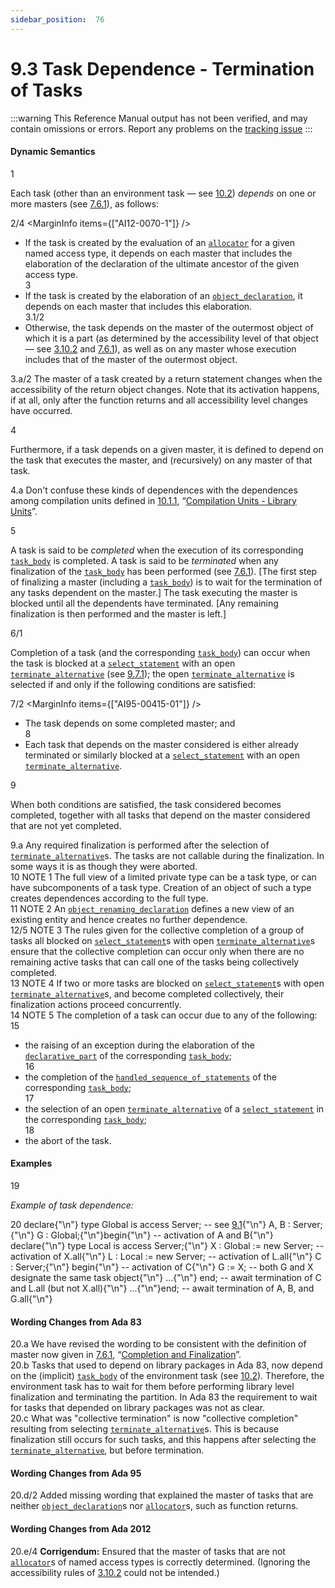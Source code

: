 ```yaml
---
sidebar_position:  76
---
```


# 9.3 Task Dependence - Termination of Tasks

:::warning
This Reference Manual output has not been verified,
and may contain omissions or errors.
Report any problems on the [tracking issue](https://github.com/ada-lang-io/ada-lang-io/issues/20)
:::



#### Dynamic Semantics

<MarginText>1</MarginText>
<p>Each task (other than an environment task &mdash; see <a href="../AA-10/AA-10.2">10.2</a>) <em>depends</em> on one or more masters (see <a href="../AA-7/AA-7.6#Subclause_7.6.1">7.6.1</a>), as follows: <br /></p>

<MarginText>2/4</MarginText>
<MarginInfo items={["AI12-0070-1"]} />
<ul>
<li>If the task is created by the evaluation of an <code><a href="../AA-4/AA-4.8#S0164">allocator</a></code> for a given named access type, it depends on each master that includes the elaboration of the declaration of the ultimate ancestor of the given access type.<br /></li>
<MarginText>3</MarginText>
<li>If the task is created by the elaboration of an <code><a href="../AA-3/AA-3.3#S0032">object_declaration</a></code>, it depends on each master that includes this elaboration.<br /></li>
<MarginText>3.1/2</MarginText>
<MarginInfo items={["AI95-00416-01"]} />
<li>Otherwise, the task depends on the master of the outermost object of which it is a part (as determined by the accessibility level of that object &mdash; see <a href="../AA-3/AA-3.10#Subclause_3.10.2">3.10.2</a> and <a href="../AA-7/AA-7.6#Subclause_7.6.1">7.6.1</a>), as well as on any master whose execution includes that of the master of the outermost object. <br /></li>
</ul>
<AnnotatedOnly>
<MarginText>3.a/2</MarginText>
<MarginInfo items={["AI95-00416-01"]} />
<Admonition type="aarm" aarm="ramification">
<strong></strong>The master of a task created by a return statement changes when the accessibility of the return object changes. Note that its activation happens, if at all, only after the function returns and all accessibility level changes have occurred. <br /></Admonition>
</AnnotatedOnly>

<MarginText>4</MarginText>
<p>Furthermore, if a task depends on a given master, it is defined to depend on the task that executes the master, and (recursively) on any master of that task. <br /></p>

<AnnotatedOnly>
<MarginText>4.a</MarginText>
<Admonition type="aarm" aarm="discussion">
<strong></strong>Don't confuse these kinds of dependences with the dependences among compilation units defined in <a href="../AA-10/AA-10.1#Subclause_10.1.1">10.1.1</a>, &ldquo;<a href="../AA-10/AA-10.1#Subclause_10.1.1">Compilation Units - Library Units</a>&rdquo;. <br /></Admonition>
</AnnotatedOnly>

<MarginText>5</MarginText>
<p>A task is said to be <em>completed</em> when the execution of its corresponding <code><a href="../AA-9/AA-9.1#S0248">task_body</a></code> is completed. A task is said to be <em>terminated</em> when any finalization of the <code><a href="../AA-9/AA-9.1#S0248">task_body</a></code> has been performed (see <a href="../AA-7/AA-7.6#Subclause_7.6.1">7.6.1</a>). [The first step of finalizing a master (including a <code><a href="../AA-9/AA-9.1#S0248">task_body</a></code>) is to wait for the termination of any tasks dependent on the master.] The task executing the master is blocked until all the dependents have terminated. [Any remaining finalization is then performed and the master is left.]<br /></p>

<MarginText>6/1</MarginText>
<p>Completion of a task (and the corresponding <code><a href="../AA-9/AA-9.1#S0248">task_body</a></code>) can occur when the task is blocked at a <code><a href="../AA-9/AA-9.7#S0269">select_statement</a></code> with an open <code><a href="../AA-9/AA-9.7#S0275">terminate_alternative</a></code> (see <a href="../AA-9/AA-9.7#Subclause_9.7.1">9.7.1</a>); the open <code><a href="../AA-9/AA-9.7#S0275">terminate_alternative</a></code> is selected if and only if the following conditions are satisfied: <br /></p>

<MarginText>7/2</MarginText>
<MarginInfo items={["AI95-00415-01"]} />
<ul>
<li>The task depends on some completed master; and<br /></li>
<MarginText>8</MarginText>
<li>Each task that depends on the master considered is either already terminated or similarly blocked at a <code><a href="../AA-9/AA-9.7#S0269">select_statement</a></code> with an open <code><a href="../AA-9/AA-9.7#S0275">terminate_alternative</a></code>. <br /></li>
</ul>
<MarginText>9</MarginText>
<p>When both conditions are satisfied, the task considered becomes completed, together with all tasks that depend on the master considered that are not yet completed. <br /></p>

<AnnotatedOnly>
<MarginText>9.a</MarginText>
<Admonition type="aarm" aarm="ramification">
<strong></strong>Any required finalization is performed after the selection of <code><a href="../AA-9/AA-9.7#S0275">terminate_alternative</a></code>s. The tasks are not callable during the finalization. In some ways it is as though they were aborted. <br /></Admonition>
</AnnotatedOnly>

<AnnotatedOnly>
<MarginText>10</MarginText>
<Admonition type="aarm" aarm="note">
NOTE 1   The full view of a limited private type can be a task type, or can have subcomponents of a task type. Creation of an object of such a type creates dependences according to the full type.<br /></Admonition>
</AnnotatedOnly>

<AnnotatedOnly>
<MarginText>11</MarginText>
<Admonition type="aarm" aarm="note">
NOTE 2   An <code><a href="../AA-8/AA-8.5#S0239">object_renaming_declaration</a></code> defines a new view of an existing entity and hence creates no further dependence.<br /></Admonition>
</AnnotatedOnly>

<AnnotatedOnly>
<MarginText>12/5</MarginText>
<MarginInfo items={["AI12-0440-1"]} />
<Admonition type="aarm" aarm="note">
NOTE 3   The rules given for the collective completion of a group of tasks all blocked on <code><a href="../AA-9/AA-9.7#S0269">select_statement</a></code>s with open <code><a href="../AA-9/AA-9.7#S0275">terminate_alternative</a></code>s ensure that the collective completion can occur only when there are no remaining active tasks that can call one of the tasks being collectively completed.<br /></Admonition>
</AnnotatedOnly>

<AnnotatedOnly>
<MarginText>13</MarginText>
<Admonition type="aarm" aarm="note">
NOTE 4   If two or more tasks are blocked on <code><a href="../AA-9/AA-9.7#S0269">select_statement</a></code>s with open <code><a href="../AA-9/AA-9.7#S0275">terminate_alternative</a></code>s, and become completed collectively, their finalization actions proceed concurrently.<br /></Admonition>
</AnnotatedOnly>

<AnnotatedOnly>
<MarginText>14</MarginText>
<Admonition type="aarm" aarm="note">
NOTE 5   The completion of a task can occur due to any of the following: <br /></Admonition>
</AnnotatedOnly>

<AnnotatedOnly>
<MarginText>15</MarginText>
<ul>
<li>the raising of an exception during the elaboration of the <code><a href="../AA-3/AA-3.11#S0086">declarative_part</a></code> of the corresponding <code><a href="../AA-9/AA-9.1#S0248">task_body</a></code>;<br /></li>
<MarginText>16</MarginText>
<li>the completion of the <code><a href="../AA-11/AA-11.2#S0304">handled_sequence_of_statements</a></code> of the corresponding <code><a href="../AA-9/AA-9.1#S0248">task_body</a></code>;<br /></li>
<MarginText>17</MarginText>
<li>the selection of an open <code><a href="../AA-9/AA-9.7#S0275">terminate_alternative</a></code> of a <code><a href="../AA-9/AA-9.7#S0269">select_statement</a></code> in the corresponding <code><a href="../AA-9/AA-9.1#S0248">task_body</a></code>;<br /></li>
<MarginText>18</MarginText>
<li>the abort of the task. <br /></li>
</ul>
</AnnotatedOnly>

#### Examples

<MarginText>19</MarginText>
<p><em>Example of task dependence:</em> <br /></p>

<MarginText>20</MarginText>
<CodeBlock language="ada">
declare{"\n"}   type Global is access Server;        --  see <a href="../AA-9/AA-9.1">9.1</a>{"\n"}   A, B : Server;{"\n"}   G    : Global;{"\n"}begin{"\n"}   --  activation of A and B{"\n"}   declare{"\n"}      type Local is access Server;{"\n"}      X : Global := new Server;  --  activation of X.all{"\n"}      L : Local  := new Server;  --  activation of L.all{"\n"}      C : Server;{"\n"}   begin{"\n"}      --  activation of C{"\n"}      G := X;  --  both G and X designate the same task object{"\n"}      ...{"\n"}   end;  --  await termination of C and L.all (but not X.all){"\n"}   ...{"\n"}end;  --  await termination of A, B, and G.all{"\n"}

</CodeBlock>
<AnnotatedOnly>

#### Wording Changes from Ada 83

</AnnotatedOnly>
<AnnotatedOnly>
<MarginText>20.a</MarginText>
<Admonition type="aarm" aarm="note">
We have revised the wording to be consistent with the definition of master now given in <a href="../AA-7/AA-7.6#Subclause_7.6.1">7.6.1</a>, &ldquo;<a href="../AA-7/AA-7.6#Subclause_7.6.1">Completion and Finalization</a>&rdquo;.<br /></Admonition>
</AnnotatedOnly>

<AnnotatedOnly>
<MarginText>20.b</MarginText>
<Admonition type="aarm" aarm="note">
Tasks that used to depend on library packages in Ada 83, now depend on the (implicit) <code><a href="../AA-9/AA-9.1#S0248">task_body</a></code> of the environment task (see <a href="../AA-10/AA-10.2">10.2</a>). Therefore, the environment task has to wait for them before performing library level finalization and terminating the partition. In Ada 83 the requirement to wait for tasks that depended on library packages was not as clear.<br /></Admonition>
</AnnotatedOnly>

<AnnotatedOnly>
<MarginText>20.c</MarginText>
<Admonition type="aarm" aarm="note">
What was "collective termination" is now "collective completion" resulting from selecting <code><a href="../AA-9/AA-9.7#S0275">terminate_alternative</a></code>s. This is because finalization still occurs for such tasks, and this happens after selecting the <code><a href="../AA-9/AA-9.7#S0275">terminate_alternative</a></code>, but before termination. <br /></Admonition>
</AnnotatedOnly>

<AnnotatedOnly>

#### Wording Changes from Ada 95

</AnnotatedOnly>
<AnnotatedOnly>
<MarginText>20.d/2</MarginText>
<MarginInfo items={["AI95-00416-01"]} />
<Admonition type="aarm" aarm="note">
Added missing wording that explained the master of tasks that are neither <code><a href="../AA-3/AA-3.3#S0032">object_declaration</a></code>s nor <code><a href="../AA-4/AA-4.8#S0164">allocator</a></code>s, such as function returns. <br /></Admonition>
</AnnotatedOnly>

<AnnotatedOnly>

#### Wording Changes from Ada 2012

</AnnotatedOnly>
<AnnotatedOnly>
<MarginText>20.e/4</MarginText>
<MarginInfo items={["AI12-0070-1"]} />
<Admonition type="aarm" aarm="note">
<strong>Corrigendum:</strong> Ensured that the master of tasks that are not <code><a href="../AA-4/AA-4.8#S0164">allocator</a></code>s of named access types is correctly determined. (Ignoring the accessibility rules of <a href="../AA-3/AA-3.10#Subclause_3.10.2">3.10.2</a> could not be intended.) <br /></Admonition>
</AnnotatedOnly>

